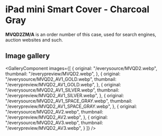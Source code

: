 
# iPad mini Smart Cover - Charcoal Gray

<Callout type='info' emoji='👉🏻'>**MVQD2ZM/A** is an order number of this case, used for search engines, auction websites and such.</Callout>

## Image gallery

<GalleryComponent
    images={[
      {
        original: "/everysource/MVQD2.webp",
        thumbnail: "/everypreview/MVQD2.webp",
      },
      {
        original: "/everysource/MVQD2_AV1_GOLD.webp",
        thumbnail: "/everypreview/MVQD2_AV1_GOLD.webp",
      },
      {
        original: "/everysource/MVQD2_AV1_SILVER.webp",
        thumbnail: "/everypreview/MVQD2_AV1_SILVER.webp",
      },
      {
        original: "/everysource/MVQD2_AV1_SPACE_GRAY.webp",
        thumbnail: "/everypreview/MVQD2_AV1_SPACE_GRAY.webp",
      },
      {
        original: "/everysource/MVQD2_AV2.webp",
        thumbnail: "/everypreview/MVQD2_AV2.webp",
      },
      {
        original: "/everysource/MVQD2_AV3.webp",
        thumbnail: "/everypreview/MVQD2_AV3.webp",
      }
    ]}
  />
